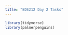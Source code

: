 ```yaml
---
title: "EDS212 Day 2 Tasks"
---
```


```r
library(tidyverse)
library(palmerpenguins)
```

```r

```
